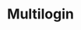 ---
title: "Multilogin"
sidebarTitle: "Multilogin"
url: "https://pingproxies.com/blog/multilogin"
---